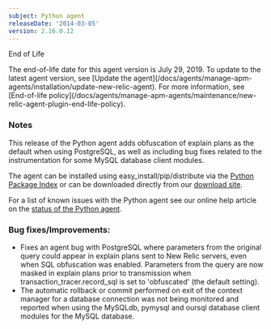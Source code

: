 ```yaml
---
subject: Python agent
releaseDate: '2014-03-05'
version: 2.16.0.12
---
```


End of Life

<Callout variant="important">
  The end-of-life date for this agent version is July 29, 2019. To update to the latest agent version, see [Update the agent](/docs/agents/manage-apm-agents/installation/update-new-relic-agent). For more information, see [End-of-life policy](/docs/agents/manage-apm-agents/maintenance/new-relic-agent-plugin-end-life-policy).
</Callout>

### Notes

This release of the Python agent adds obfuscation of explain plans as the default when using PostgreSQL, as well as including bug fixes related to the instrumentation for some MySQL database client modules.

The agent can be installed using easy_install/pip/distribute via the [Python Package Index](https://pypi.python.org/pypi/newrelic) or can be downloaded directly from our [download site](http://download.newrelic.com/python_agent/release/).

For a list of known issues with the Python agent see our online help article on the [status of the Python agent](https://newrelic.com/docs/python/status-of-python-agent).

### Bug fixes/Improvements:

* Fixes an agent bug with PostgreSQL where parameters from the original query could appear in explain plans sent to New Relic servers, even when SQL obfuscation was enabled. Parameters from the query are now masked in explain plans prior to transmission when transaction_tracer.record_sql is set to 'obfuscated' (the default setting).
* The automatic rollback or commit performed on exit of the context manager for a database connection was not being monitored and reported when using the MySQLdb, pymysql and oursql database client modules for the MySQL database.
